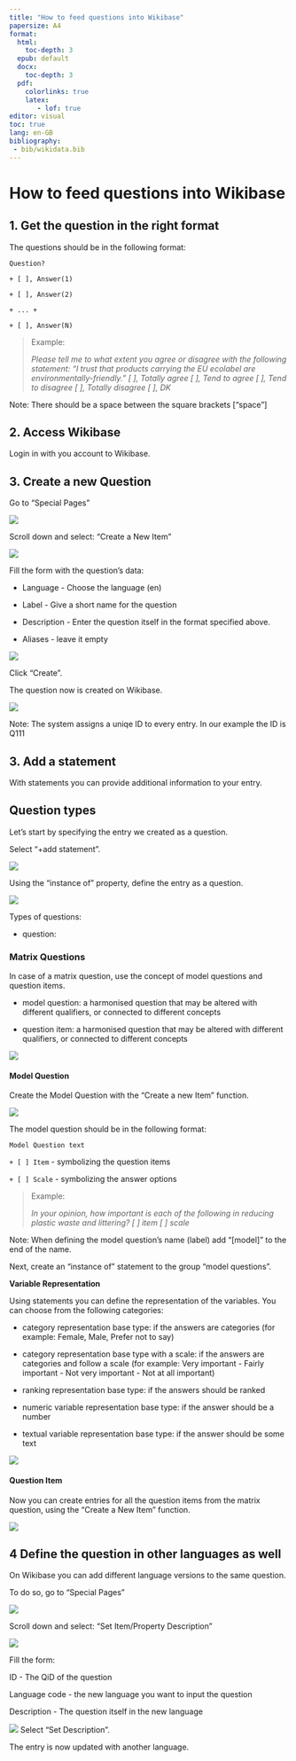 ```yaml
---
title: "How to feed questions into Wikibase"
papersize: A4
format:
  html: 
    toc-depth: 3
  epub: default
  docx: 
    toc-depth: 3
  pdf:
    colorlinks: true
    latex: 
       - lof: true
editor: visual
toc: true
lang: en-GB
bibliography: 
 - bib/wikidata.bib
---
```


# How to feed questions into Wikibase

## 1. Get the question in the right format

The questions should be in the following format:

`Question?`

`+ [ ], Answer(1)`

`+ [ ], Answer(2)`

`+ ... +`

`+ [ ], Answer(N)`

> Example:
>
> *Please tell me to what extent you agree or disagree with the following statement: “I trust that products carrying the EU ecolabel are environmentally-friendly.” \[ \], Totally agree \[ \], Tend to agree \[ \], Tend to disagree \[ \], Totally disagree \[ \], DK*

::: callout-note
Note: There should be a space between the square brackets \["space"\]
:::

## 2. Access Wikibase

Login in with you account to Wikibase.

## 3. Create a new Question

Go to "Special Pages"

![](png/question_to_wikibase/wikidata_specialPages_2x1.png){fig-align="center"}

Scroll down and select: "Create a New Item"

![](png/question_to_wikibase/wikibase_addNewItem_2x1.png){fig-align="center"}

Fill the form with the question's data:

-   Language - Choose the language (en)

-   Label - Give a short name for the question

-   Description - Enter the question itself in the format specified above.

-   Aliases - leave it empty

![](png/question_to_wikibase/wikibase_createNewItem_2x1.png){fig-align="center"}

Click "Create".

The question now is created on Wikibase.

![](png/question_to_wikibase/example_question_2x1.png){fig-align="center"}

::: callout-note
Note: The system assigns a uniqe ID to every entry. In our example the ID is Q111
:::

## 3. Add a statement

With statements you can provide additional information to your entry.

## Question types

Let's start by specifying the entry we created as a question.

Select "+add statement".

![](png/question_to_wikibase/addStatement_2x1.png){fig-align="center"}

Using the "instance of" property, define the entry as a question.

![](png/question_to_wikibase/statement_property_and_class_2x1.png){fig-align="center"}

Types of questions:

-   question:

### Matrix Questions

In case of a matrix question, use the concept of model questions and question items.

-   model question: a harmonised question that may be altered with different qualifiers, or connected to different concepts

-   question item: a harmonised question that may be altered with different qualifiers, or connected to different concepts

![](png/question_to_wikibase/matrix_question.png){fig-align="center"}

#### Model Question

Create the Model Question with the "Create a new Item" function.

![](png/question_to_wikibase/model_question_2x1.png){fig-align="center"}

The model question should be in the following format:

`Model Question text`

`+ [ ] Item` - symbolizing the question items

`+ [ ] Scale` - symbolizing the answer options

> Example:
>
> *In your opinion, how important is each of the following in reducing plastic waste and littering? \[ \] item \[ \] scale*

::: callout-note
Note: When defining the model question's name (label) add "\[model\]" to the end of the name.
:::

Next, create an "instance of" statement to the group "model questions".

**Variable Representation**

Using statements you can define the representation of the variables. You can choose from the following categories:

-   category representation base type: if the answers are categories (for example: Female, Male, Prefer not to say)

-   category representation base type with a scale: if the answers are categories and follow a scale (for example: Very important - Fairly important - Not very important - Not at all important)

-   ranking representation base type: if the answers should be ranked

-   numeric variable representation base type: if the answer should be a number

-   textual variable representation base type: if the answer should be some text

![](png/question_to_wikibase/VariableRepresentation_6x4.png){fig-align="center"}

#### Question Item

Now you can create entries for all the question items from the matrix question, using the "Create a New Item" function.

![](png/question_to_wikibase/question_Item_6x4.png){fig-align="center"}

## 4 Define the question in other languages as well

On Wikibase you can add different language versions to the same question.

To do so, go to "Special Pages"

![](png/question_to_wikibase/wikidata_specialPages_2x1.png){fig-align="center"}

Scroll down and select: "Set Item/Property Description"

![](png/question_to_wikibase/SpecialPages_Set_ItemProperty_Description_2x1.png){fig-align="center"}

Fill the form:

ID - The QiD of the question

Language code - the new language you want to input the question

Description - The question itself in the new language

![](png/question_to_wikibase/Set_IetmProperty_Description_2x1.png){fig-align="center"} Select "Set Description".

The entry is now updated with another language.
